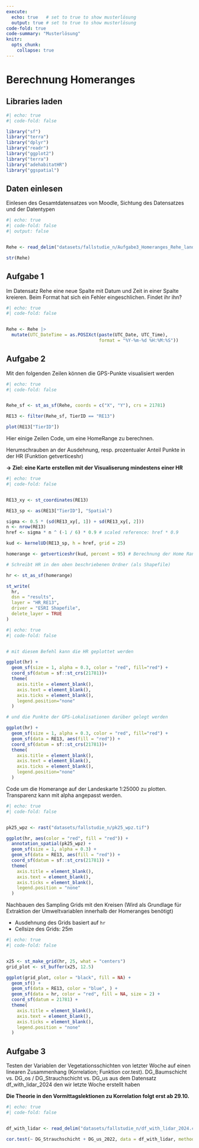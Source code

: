 ```yaml
---
execute:
  echo: true   # set to true to show musterlösung
  output: true # set to true to show musterlösung
code-fold: true
code-summary: "Musterlösung"
knitr:
  opts_chunk: 
    collapse: true
---
```


# Berechnung Homeranges

## Libraries laden

```r
#| echo: true
#| code-fold: false

library("sf")
library("terra")
library("dplyr")
library("readr")
library("ggplot2")
library("terra")
library("adehabitatHR")
library("ggspatial")
```

## Daten einlesen

Einlesen des Gesamtdatensatzes von Moodle, Sichtung des Datensatzes und der Datentypen

```r
#| echo: true
#| code-fold: false
#| output: false


Rehe <- read_delim("datasets/fallstudie_n/Aufgabe3_Homeranges_Rehe_landforst_241011.csv", delim = ";")

str(Rehe)
```

## Aufgabe 1

Im Datensatz Rehe eine neue Spalte mit Datum und Zeit in einer Spalte kreieren. Beim Format hat sich ein Fehler eingeschlichen. Findet ihr ihn?

```r
#| echo: true
#| code-fold: false


Rehe <- Rehe |>
  mutate(UTC_DateTime = as.POSIXct(paste(UTC_Date, UTC_Time),
                                   format = "%Y-%m-%d %H:%M:%S"))
```

## Aufgabe 2

Mit den folgenden Zeilen können die GPS-Punkte visualisiert werden

```r
#| echo: true
#| code-fold: false


Rehe_sf <- st_as_sf(Rehe, coords = c("X", "Y"), crs = 21781)

RE13 <- filter(Rehe_sf, TierID == "RE13")

plot(RE13["TierID"])
```

Hier einige Zeilen Code, um eine HomeRange zu berechnen.

Herumschrauben an der Ausdehnung, resp. prozentualer Anteil Punkte in der HR (Funktion getverticeshr) 

**→ Ziel: eine Karte erstellen mit der Visualiserung mindestens einer HR**

```r
#| echo: true
#| code-fold: false


RE13_xy <- st_coordinates(RE13)

RE13_sp <- as(RE13["TierID"], "Spatial")

sigma <- 0.5 * (sd(RE13_xy[, 1]) + sd(RE13_xy[, 2]))
n <- nrow(RE13)
href <- sigma * n ^ (-1 / 6) * 0.9 # scaled reference: href * 0.9

kud <- kernelUD(RE13_sp, h = href, grid = 25) 

homerange <- getverticeshr(kud, percent = 95) # Berechnung der Home Range (95% Isopleth)

# Schreibt HR in den oben beschriebenen Ordner (als Shapefile)

hr <- st_as_sf(homerange)

st_write(
  hr,
  dsn = "results",
  layer = "HR_RE13",
  driver = "ESRI Shapefile",
  delete_layer = TRUE
)
```

```r
#| echo: true
#| code-fold: false


# mit diesem Befehl kann die HR geplottet werden

ggplot(hr) + 
  geom_sf(size = 1, alpha = 0.3, color = "red", fill="red") +
  coord_sf(datum = sf::st_crs(21781))+
  theme(
    axis.title = element_blank(),
    axis.text = element_blank(),
    axis.ticks = element_blank(),
    legend.position="none"
  )

# und die Punkte der GPS-Lokalisationen darüber gelegt werden 

ggplot(hr) + 
  geom_sf(size = 1, alpha = 0.3, color = "red", fill="red") +
  geom_sf(data = RE13, aes(fill = "red")) +
  coord_sf(datum = sf::st_crs(21781))+
  theme(
    axis.title = element_blank(),
    axis.text = element_blank(),
    axis.ticks = element_blank(),
    legend.position="none"
  )
```    

Code um die Homerange auf der Landeskarte 1:25000 zu plotten. Transparenz kann mit alpha angepasst werden.

```r
#| echo: true
#| code-fold: false


pk25_wpz <- rast("datasets/fallstudie_n/pk25_wpz.tif")

ggplot(hr, aes(color = "red", fill = "red")) +
  annotation_spatial(pk25_wpz) +
  geom_sf(size = 1, alpha = 0.3) +
  geom_sf(data = RE13, aes(fill = "red")) +
  coord_sf(datum = sf::st_crs(21781)) +
  theme(
    axis.title = element_blank(),
    axis.text = element_blank(),
    axis.ticks = element_blank(),
    legend.position = "none"
  )
```

Nachbauen des Sampling Grids mit den Kreisen (Wird als Grundlage für Extraktion der Umweltvariablen innerhalb der Homeranges benötigt)

- Ausdehnung des Grids basiert auf `hr`
- Cellsize des Grids: 25m

```r
#| echo: true
#| code-fold: false


x25 <- st_make_grid(hr, 25, what = "centers")
grid_plot <- st_buffer(x25, 12.5)

ggplot(grid_plot, color = "black", fill = NA) +
  geom_sf() +
  geom_sf(data = RE13, color = "blue", ) +
  geom_sf(data = hr, color = "red", fill = NA, size = 2) +
  coord_sf(datum = 21781) +
  theme(
    axis.title = element_blank(),
    axis.text = element_blank(),
    axis.ticks = element_blank(),
    legend.position = "none"
  )
```

## Aufgabe 3

Testen der Variablen der Vegetationsschichten von letzter Woche auf einen linearen Zusammenhang (Korrelation; Funktion cor.test). DG_Baumschicht vs. DG_os / DG_Strauchschicht vs. DG_us aus dem Datensatz df_with_lidar_2024 den wir letzte Woche erstellt haben

**Die Theorie in den Vormittagslektionen zu Korrelation folgt erst ab 29.10.**

```r
#| echo: true
#| code-fold: false


df_with_lidar <- read_delim("datasets/fallstudie_n/df_with_lidar_2024.csv", delim = ";")

cor.test(~ DG_Strauchschicht + DG_us_2022, data = df_with_lidar, method = "pearson")
```
